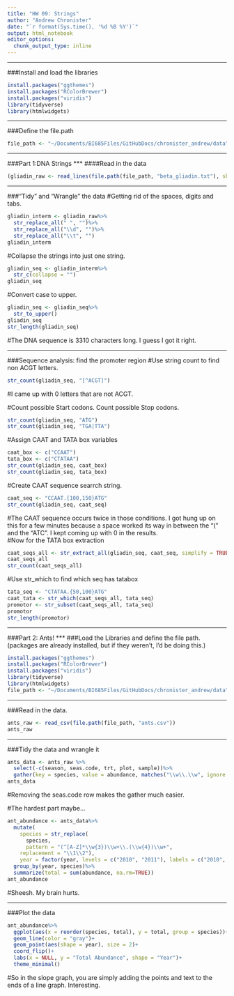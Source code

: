 ```yaml
---
title: "HW 09: Strings"
author: "Andrew Chronister"
date: "`r format(Sys.time(), '%d %B %Y')`"
output: html_notebook
editor_options: 
  chunk_output_type: inline
---
```

***
###Install and load the libraries
```r
install.packages("ggthemes")
install.packages("RColorBrewer")
install.packages("viridis")
library(tidyverse)
library(htmlwidgets)

```
***
###Define the file.path
```r
file_path <- "~/Documents/BI685Files/GitHubDocs/chronister_andrew/data"
```


***
###Part 1:DNA Strings
***
####Read in the data
```r
(gliadin_raw <- read_lines(file.path(file_path, "beta_gliadin.txt"), skip = 1))
```
***
###"Tidy" and "Wrangle" the data
#Getting rid of the spaces, digits and tabs.
```r
gliadin_interm <- gliadin_raw%>%
  str_replace_all(" ", "")%>%
  str_replace_all("\\d", "")%>%
  str_replace_all("\\t", "")
gliadin_interm
```
#Collapse the strings into just one string.
```r
gliadin_seq <- gliadin_interm%>%
  str_c(collapse = "")
gliadin_seq
```
#Convert case to upper.
```r
gliadin_seq <- gliadin_seq%>%
  str_to_upper()
gliadin_seq
str_length(gliadin_seq)
```
#The DNA sequence is 3310 characters long. I guess I got it right.  

***
###Sequence analysis: find the promoter region
#Use string count to find non ACGT letters.
```r
str_count(gliadin_seq, "[^ACGT]")
```
#I came up with 0 letters that are not ACGT.

#Count possible Start codons. Count possible Stop codons.
```r
str_count(gliadin_seq, "ATG")
str_count(gliadin_seq, "TGA|TTA")
```
#Assign CAAT and TATA box variables
```r
caat_box <- c("CCAAT")
tata_box <- c("CTATAA")
str_count(gliadin_seq, caat_box)
str_count(gliadin_seq, tata_box)
```
#Create CAAT sequence searrch string.
```r
caat_seq <- "CCAAT.{100,150}ATG"
str_count(gliadin_seq, caat_seq)
```
#The CAAT sequence occurs twice in those conditions. I got hung up on this for a few minutes because a space worked its way in between the "(" and the "ATC".  I kept coming up with 0 in the results.  
#Now for the TATA box extraction
```r
caat_seqs_all <- str_extract_all(gliadin_seq, caat_seq, simplify = TRUE)
caat_seqs_all
str_count(caat_seqs_all)

```
#Use str_which to find which seq has tatabox
```r
tata_seq <- "CTATAA.{50,100}ATG"
caat_tata <- str_which(caat_seqs_all, tata_seq)
promotor <- str_subset(caat_seqs_all, tata_seq)
promotor
str_length(promotor)
```

***
###Part 2: Ants!
***
###Load the Libraries and define the file path. (packages are already installed, but if they weren't, I'd be doing this.)
```r
install.packages("ggthemes")
install.packages("RColorBrewer")
install.packages("viridis")
library(tidyverse)
library(htmlwidgets)
file_path <- "~/Documents/BI685Files/GitHubDocs/chronister_andrew/data"
```
***
###Read in the data.
```r
ants_raw <- read_csv(file.path(file_path, "ants.csv"))
ants_raw
```

***
###Tidy the data and wrangle it
```r
ants_data <- ants_raw %>%
  select(-c(season, seas.code, trt, plot, sample))%>%
  gather(key = species, value = abundance, matches("\\w\\.\\w", ignore.case = FALSE))
ants_data
```
#Removing the seas.code row makes the gather much easier.  

#The hardest part maybe...
```r
ant_abundance <- ants_data%>%
  mutate(
    species = str_replace(
      species,
      pattern = "(^[A-Z]*\\w{3})\\w+\\.(\\w{4})\\w+",
    replacement = "\\1\\2"),
    year = factor(year, levels = c("2010", "2011"), labels = c("2010", "2011"), ordered = TRUE))%>%
  group_by(year, species)%>%
  summarize(total = sum(abundance, na.rm=TRUE))
ant_abundance
```
#Sheesh.  My brain hurts.  

***
###Plot the data
```r
ant_abundance%>%
  ggplot(aes(x = reorder(species, total), y = total, group = species))+
  geom_line(color = "gray")+
  geom_point(aes(shape = year), size = 2)+
  coord_flip()+
  labs(x = NULL, y = "Total Abundance", shape = "Year")+
  theme_minimal()
```
#So in the slope graph, you are simply adding the points and text to the ends of a line graph. Interesting.










